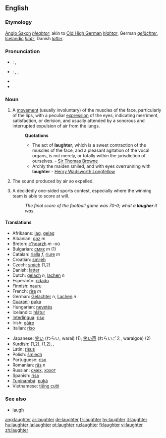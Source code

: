 ==English==

===Etymology===
[[Anglo Saxon]] ''[[hleahtor]]''; akin to [[Old High German]] ''[[hlahtar]]'', German ''[[gelächter]]'', [[Icelandic]] ''[[hlātr]]'', Danish ''[[latter]]''.

===Pronunciation===
*{{italbrac|UK}}: {{IPA|/ˈlɑːftə/}}, {{SAMPA|/"lA:ft@/}}
*{{italbrac|US}}: {{AHD|lăfʹtər}}, {{IPA|/ˈlæftɚ/}}, {{SAMPA|/"l{ft@`/}}
*{{audio|en-us-laughter.ogg|Audio (US)}}
*{{rhymes|ɑːftə(r)}}

===Noun===
{{wikipedia}}
{{en-noun|-}}

# A [[movement]] (usually involuntary) of the muscles of the face, particularly of the lips, with a peculiar [[expression]] of the eyes, indicating merriment, satisfaction, or derision, and usually attended by a sonorous and interrupted expulsion of air from the lungs.
#:'''Quotations'''
#:*The act of '''laughter''', which is a sweet contraction of the muscles of the face, and a pleasant agitation of the vocal organs, is not merely, or totally within the jurisdiction of ourselves. - [http://en.wikipedia.org/wiki/Sir_Thomas_Browne Sir Thomas Browne]
#:*Archly the maiden smiled, and with eyes overrunning with '''laughter''' - [http://en2.wikipedia.org/wiki/Henry_Wadsworth_Longfellow Henry Wadsworth Longfellow]
# The sound produced by air so expelled.
# {{slang}} A decidedly one-sided sports contest, especially where the winning team is able to score at will.
#: ''The final score of the football game was 70-0; what a '''laugher''' it was.''

====Translations====
{{rfc-trans}}
{{top}}
*Afrikaans: [[lag]], [[gelag]]
*Albanian: [[gaz]] ''m''
*Breton: [[c'hoarzh]] ''m'' -où
*Bulgarian: [[смях]] ''m'' (1)
*Catalan: [[rialla]] ''f'', [[riure]] ''m''
*Croatian: [[smijeh]] {{m}}
*Czech: [[smích]] {{m}} (1,2)
*Danish: [[latter]] {{g|Danish}}
*Dutch: [[gelach]] ''n'', [[lachen]] ''n''
*Esperanto: [[ridado]]
*Finnish: [[nauru]]
*French: [[rire]] ''m''
*German: [[Gelächter]] ''n'', [[Lachen]] ''n''
*[[Guaraní]]: [[puka]]
*Hungarian: [[nevetés]]
*Icelandic: [[hlátur]] {{m}}
*[[Interlingua]]: [[riso]]
*Irish: [[gáire]] {{g|Irish}}
*Italian: [[riso]] {{m}}
{{mid}}
*Japanese: [[笑い]] (わらい, warai) (1), [[笑い声]] (わらいごえ, waraigoe) (2)
*[[Kurdish]]: {{t+|ku|ken}} {{m}} (1,2), {{t|ku|kenîn}} {{f}} (1,2), {{KUchar|[[پێکه‌نین]]}}, {{KUchar|[[قاقاو پێکه‌نین]]}}
*Latin: [[risus]] {{m}}
*Polish: [[śmiech]] {{m}}
*Portuguese: [[riso]] {{n}}
*Romanian: [[râs]] ''n'' {{rfv-gender}}
*Russian: [[смех]], [[хохот]] {{m}}
*Spanish: [[risa]] {{f}}
*[[Tupinambá]]: [[puká]]
*Vietnamese: [[tiếng cười]]
{{bottom}}

===See also===
*[[laugh]]

[[ang:laughter]]
[[ar:laughter]]
[[de:laughter]]
[[fr:laughter]]
[[hy:laughter]]
[[it:laughter]]
[[hu:laughter]]
[[ja:laughter]]
[[pt:laughter]]
[[ru:laughter]]
[[fi:laughter]]
[[vi:laughter]]
[[zh:laughter]]